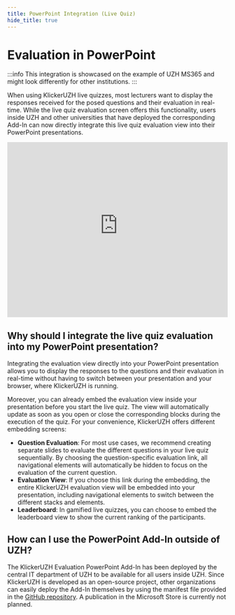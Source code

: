 ```yaml
---
title: PowerPoint Integration (Live Quiz)
hide_title: true
---
```


# Evaluation in PowerPoint

:::info
This integration is showcased on the example of UZH MS365 and might look differently for other institutions.
:::

When using KlickerUZH live quizzes, most lecturers want to display the responses received for the posed questions and their evaluation in real-time. While the live quiz evaluation screen offers this functionality, users inside UZH and other universities that have deployed the corresponding Add-In can now directly integrate this live quiz evaluation view into their PowerPoint presentations.

<iframe
  id="kmsembed-0_9hd9vzds"
  width="100%"
  height="400"
  src="https://uzh.mediaspace.cast.switch.ch/embed/secure/iframe/entryId/0_9hd9vzds/uiConfId/23449004/st/0"
  class="kmsembed"
  allowfullscreen
  webkitallowfullscreen
  mozAllowFullScreen
  allow="autoplay *; fullscreen *; encrypted-media *"
  referrerPolicy="no-referrer-when-downgrade"
  sandbox="allow-downloads allow-forms allow-same-origin allow-scripts allow-top-navigation allow-pointer-lock allow-popups allow-modals allow-orientation-lock allow-popups-to-escape-sandbox allow-presentation allow-top-navigation-by-user-activation"
  frameborder="0"
  title="KlickerUZH - PowerPoint Integration (Evaluation)"
></iframe>

## Why should I integrate the live quiz evaluation into my PowerPoint presentation?

Integrating the evaluation view directly into your PowerPoint presentation allows you to display the responses to the questions and their evaluation in real-time without having to switch between your presentation and your browser, where KlickerUZH is running.

Moreover, you can already embed the evaluation view inside your presentation before you start the live quiz. The view will automatically update as soon as you open or close the corresponding blocks during the execution of the quiz. For your convenience, KlickerUZH offers different embedding screens:

- **Question Evaluation**: For most use cases, we recommend creating separate slides to evaluate the different questions in your live quiz sequentially. By choosing the question-specific evaluation link, all navigational elements will automatically be hidden to focus on the evaluation of the current question.
- **Evaluation View**: If you choose this link during the embedding, the entire KlickerUZH evaluation view will be embedded into your presentation, including navigational elements to switch between the different stacks and elements.
- **Leaderboard**: In gamified live quizzes, you can choose to embed the leaderboard view to show the current ranking of the participants.

## How can I use the PowerPoint Add-In outside of UZH?

The KlickerUZH Evaluation PowerPoint Add-In has been deployed by the central IT department of UZH to be available for all users inside UZH. Since KlickerUZH is developed as an open-source project, other organizations can easily deploy the Add-In themselves by using the manifest file provided in the [GitHub repository](https://github.com/uzh-bf/klicker-uzh/blob/f5c1554f332f2dafb513346078b581274f93824f/apps/office-addin/manifest-content.xml). A publication in the Microsoft Store is currently not planned.
